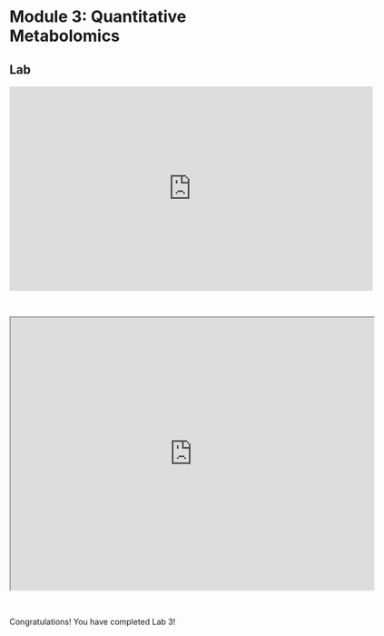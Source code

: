 # Module 3: Quantitative Metabolomics

## Lab

<iframe width="640" height="360" src="https://www.youtube.com/embed/35KOK0QkMSU?si=bvXx_RSznr4Q7Gqx" title="YouTube video player" frameborder="0" allow="accelerometer; autoplay; clipboard-write; encrypted-media; gyroscope; picture-in-picture; web-share" referrerpolicy="strict-origin-when-cross-origin" allowfullscreen></iframe>

<br>

<iframe src="https://drive.google.com/file/d/1tvXF8oKJGgoW9wogusZwA2szGbG6YpeK/preview" width="640" height="480" allow="autoplay"></iframe>

<br>

:::: {.callout type="green" title="Lab Completed!"}

Congratulations! You have completed Lab 3!

::::


